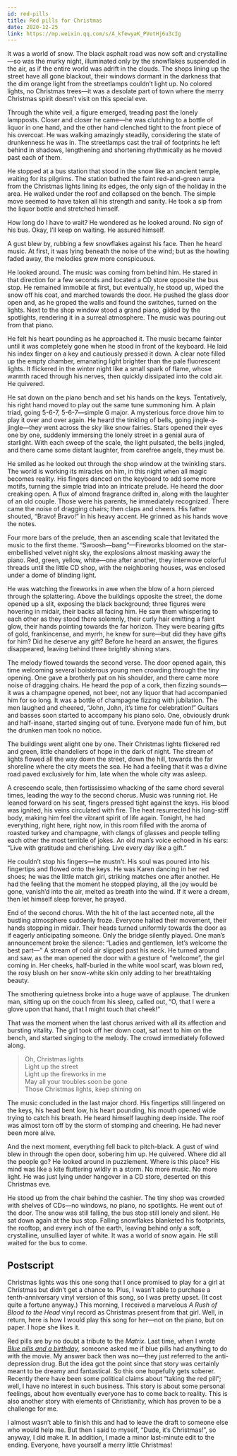 ```yaml
---
id: red-pills
title: Red pills for Christmas
date: 2020-12-25
link: https://mp.weixin.qq.com/s/A_kfewyaK_PVetHj6u3cIg
---
```



<DocMetadataBanner frontMatter={frontMatter} />

It was a world of snow. The black asphalt road was now soft and crystalline—so was the murky night, illuminated only by the snowflakes suspended in the air, as if the entire world was adrift in the clouds. The shops lining up the street have all gone blackout, their windows dormant in the darkness that the dim orange light from the streetlamps couldn’t light up. No colored lights, no Christmas trees—it was a desolate part of town where the merry Christmas spirit doesn’t visit on this special eve.

Through the white veil, a figure emerged, treading past the lonely lampposts. Closer and closer he came—he was clutching to a bottle of liquor in one hand, and the other hand clenched tight to the front piece of his overcoat. He was walking amazingly steadily, considering the state of drunkenness he was in. The streetlamps cast the trail of footprints he left behind in shadows, lengthening and shortening rhythmically as he moved past each of them.

He stopped at a bus station that stood in the snow like an ancient temple, waiting for its pilgrims. The station bathed the faint red-and-green aura from the Christmas lights lining its edges, the only sign of the holiday in the area. He walked under the roof and collapsed on the bench. The simple move seemed to have taken all his strength and sanity. He took a sip from the liquor bottle and stretched himself.

<Figure src="/img/./docs/Stories/red-pills/JGibibkelET6ibuHt44ic2KEfu8MDPj3UYkZMWkZMkicqMzDgtKuRhpdefXniarv1icdmkKAJE6Zd1Mj7uLP6yNMSeo2w.jpeg"></Figure>

How long do I have to wait? He wondered as he looked around. No sign of his bus. Okay, I’ll keep on waiting. He assured himself.

A gust blew by, rubbing a few snowflakes against his face. Then he heard music. At first, it was lying beneath the noise of the wind; but as the howling faded away, the melodies grew more conspicuous.

He looked around. The music was coming from behind him. He stared in that direction for a few seconds and located a CD store opposite the bus stop. He remained immobile at first, but eventually, he stood up, wiped the snow off his coat, and marched towards the door. He pushed the glass door open and, as he groped the walls and found the switches, turned on the lights. Next to the shop window stood a grand piano, gilded by the spotlights, rendering it in a surreal atmosphere. The music was pouring out from that piano.

He felt his heart pounding as he approached it. The music became fainter until it was completely gone when he stood in front of the keyboard. He laid his index finger on a key and cautiously pressed it down. A clear note filled up the empty chamber, emanating light brighter than the pale fluorescent lights. It flickered in the winter night like a small spark of flame, whose warmth raced through his nerves, then quickly dissipated into the cold air. He quivered.

He sat down on the piano bench and set his hands on the keys. Tentatively, his right hand moved to play out the same tune summoning him. A plain triad, going 5-6-7, 5-6-7—simple G major. A mysterious force drove him to play it over and over again. He heard the tinkling of bells, going jingle-a-jingle—they went across the sky like snow fairies. Stars opened their eyes one by one, suddenly immersing the lonely street in a genial aura of starlight. With each sweep of the scale, the light pulsated, the bells jingled, and there came some distant laughter, from carefree angels, they must be.

He smiled as he looked out through the shop window at the twinkling stars. The world is working its miracles on him, in this night when all magic becomes reality. His fingers danced on the keyboard to add some more motifs, turning the simple triad into an intricate prelude. He heard the door creaking open. A flux of almond fragrance drifted in, along with the laughter of an old couple. Those were his parents, he immediately recognized. There came the noise of dragging chairs; then claps and cheers. His father shouted, “Bravo! Bravo!” in his heavy accent. He grinned as his hands wove the notes.

Four more bars of the prelude, then an ascending scale that levitated the music to the first theme. “Swoosh—bang”—Fireworks bloomed on the star-embellished velvet night sky, the explosions almost masking away the piano. Red, green, yellow, white—one after another, they interwove colorful threads until the little CD shop, with the neighboring houses, was enclosed under a dome of blinding light.

<Figure src="/img/./docs/Stories/red-pills/JGibibkelET68HkGibeMTL5FvUuUyPWZA1FxPytfD4EOZYPnJM3tmN95xPIicadA4VE8GsNwhuwe9eO5fIfzKgWbJw.jpeg"></Figure>

He was watching the fireworks in awe when the blow of a horn pierced through the splattering. Above the buildings opposite the street, the dome opened up a slit, exposing the black background; three figures were hovering in midair, their backs all facing him. He saw them whispering to each other as they stood there solemnly, their curly hair emitting a faint glow, their hands pointing towards the far horizon. They were bearing gifts of gold, frankincense, and myrrh, he knew for sure—but did they have gifts for him? Did he deserve any gift? Before he heard an answer, the figures disappeared, leaving behind three brightly shining stars.

The melody flowed towards the second verse. The door opened again, this time welcoming several boisterous young men crowding through the tiny opening. One gave a brotherly pat on his shoulder, and there came more noise of dragging chairs. He heard the pop of a cork, then fizzing sounds—it was a champagne opened, not beer, not any liquor that had accompanied him for so long. It was a bottle of champagne fizzing with jubilation. The men laughed and cheered, “John, John, it’s time for celebration!” Guitars and basses soon started to accompany his piano solo. One, obviously drunk and half-insane, started singing out of tune. Everyone made fun of him, but the drunken man took no notice.

The buildings went alight one by one. Their Christmas lights flickered red and green, little chandeliers of hope in the dark of night. The stream of lights flowed all the way down the street, down the hill, towards the far shoreline where the city meets the sea. He had a feeling that it was a divine road paved exclusively for him, late when the whole city was asleep.

<Figure src="/img/./docs/Stories/red-pills/JGibibkelET68HkGibeMTL5FvUuUyPWZA1Fkkiav2lemhm4otvP05TVZBQAbiarcPBOv29sgSLfl0qhkBJYaMI7nR2g.jpeg"></Figure>

A crescendo scale, then fortississimo whacking of the same chord several times, leading the way to the second chorus. Music was running riot. He leaned forward on his seat, fingers pressed tight against the keys. His blood was ignited, his veins circulated with fire. The heat resurrected his long-stiff body, making him feel the vibrant spirit of life again. Tonight, he had everything, right here, right now, in this room filled with the aroma of roasted turkey and champagne, with clangs of glasses and people telling each other the most terrible of jokes. An old man’s voice echoed in his ears: “Live with gratitude and cherishing. Live every day like a gift.”

He couldn’t stop his fingers—he mustn’t. His soul was poured into his fingertips and flowed onto the keys. He was Karen dancing in her red shoes; he was the little match girl, striking matches one after another. He had the feeling that the moment he stopped playing, all the joy would be gone, vanish’d into the air, melted as breath into the wind. If it were a dream, then let himself sleep forever, he prayed.

End of the second chorus. With the hit of the last accented note, all the bustling atmosphere suddenly froze. Everyone halted their movement, their hands stopping in midair. Their heads turned uniformly towards the door as if eagerly anticipating someone. Only the bridge silently played. One man’s announcement broke the silence: “Ladies and gentlemen, let’s welcome the best part—” A stream of cold air slipped past his neck. He turned around and saw, as the man opened the door with a gesture of “welcome”, the girl coming in. Her cheeks, half-buried in the white wool scarf, was blown red, the rosy blush on her snow-white skin only adding to her breathtaking beauty.

The smothering quietness broke into a huge wave of applause. The drunken man, sitting up on the couch from his sleep, called out, “O, that I were a glove upon that hand, that I might touch that cheek!”

That was the moment when the last chorus arrived with all its affection and bursting vitality. The girl took off her down coat, sat next to him on the bench, and started singing to the melody. The crowd immediately followed along.

> Oh, Christmas lights  
> Light up the street  
> Light up the fireworks in me  
> May all your troubles soon be gone  
> Those Christmas lights, keep shining on

The music concluded in the last major chord. His fingertips still lingered on the keys, his head bent low, his heart pounding, his mouth opened wide trying to catch his breath. He heard himself laughing deep inside. The roof was almost torn off by the storm of stomping and cheering. He had never been more alive.

<Figure src="/img/./docs/Stories/red-pills/JGibibkelET68HkGibeMTL5FvUuUyPWZA1FzjXlVG6giazDbrErmJFMnrnP5vlibLgaiclQ3jM6UD7lxGXU1vBZVNICg.jpeg"></Figure>

And the next moment, everything fell back to pitch-black. A gust of wind blew in through the open door, sobering him up. He quivered. Where did all the people go? He looked around in puzzlement. Where is this place? His mind was like a kite fluttering wildly in a storm. No more music. No more light. He was just lying under hangover in a CD store, deserted on this Christmas eve.

He stood up from the chair behind the cashier. The tiny shop was crowded with shelves of CDs—no windows, no piano, no spotlights. He went out of the door. The snow was still falling, the bus stop still lonely and silent. He sat down again at the bus stop. Falling snowflakes blanketed his footprints, the rooftop, and every inch of the earth, leaving behind only a soft, crystalline, unsullied layer of white. It was a world of snow again. He still waited for the bus to come.

## Postscript

Christmas lights was this one song that I once promised to play for a girl at Christmas but didn’t get a chance to. Plus, I wasn’t able to purchase a tenth-anniversary vinyl version of this song, so I was pretty upset. (It cost quite a fortune anyway.) This morning, I received a marvelous _A Rush of Blood to the Head_ vinyl record as Christmas present from that girl. Well, in return, here is how I would play this song for her—not on the piano, but on paper. I hope she likes it.

Red pills are by no doubt a tribute to the _Matrix_. Last time, when I wrote _[Blue pills and a birthday](./1-blue-pills.mdx)_, someone asked me if blue pills had anything to do with the movie. My answer back then was no—they just referred to the anti-depression drug. But the idea got the point since that story was certainly meant to be dreamy and fantastical. So this one hopefully gets soberer. Recently there have been some political claims about “taking the red pill”; well, I have no interest in such business. This story is about some personal feelings, about how eventually everyone has to come back to reality. This is also another story with elements of Christianity, which has proven to be a challenge for me.

I almost wasn’t able to finish this and had to leave the draft to someone else who would help me. But then I said to myself, “Dude, it’s Christmas!”, so anyway, I did make it. In addition, I made a minor last-minute edit to the ending. Everyone, have yourself a merry little Christmas!
